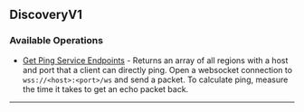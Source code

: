 
## DiscoveryV1

### Available Operations

* [Get Ping Service Endpoints](/discovery_v1/get_ping_service_endpoints) - Returns an array of all regions with a host and port that a client can directly ping. Open a websocket connection to `wss://<host>:<port>/ws` and send a packet. To calculate ping, measure the time it takes to get an echo packet back.

---
<GetPingServiceEndpoints />
